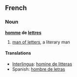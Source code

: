 == French ==
=== Noun ===
'''[[homme]] de [[lettre]]s'''

# [[man of letters]], a literary man

==== Translations ====
*[[Interlingua]]: [[homine de litteras]]
*Spanish: [[hombre de letras]]